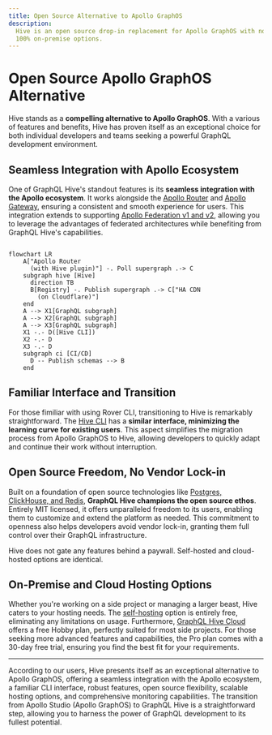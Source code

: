 ```yaml
---
title: Open Source Alternative to Apollo GraphOS
description:
  Hive is an open source drop-in replacement for Apollo GraphOS with no vendor lock-in. Managed and
  100% on-premise options.
---
```


# Open Source Apollo GraphOS Alternative

Hive stands as a **compelling alternative to Apollo GraphOS**. With a various of features and
benefits, Hive has proven itself as an exceptional choice for both individual developers and teams
seeking a powerful GraphQL development environment.

## Seamless Integration with Apollo Ecosystem

One of GraphQL Hive's standout features is its **seamless integration with the Apollo ecosystem**.
It works alongside the [Apollo Router](/docs/other-integrations/apollo-router) and
[Apollo Gateway](/docs/other-integrations/apollo-gateway), ensuring a consistent and smooth
experience for users. This integration extends to supporting
[Apollo Federation v1 and v2](/docs/get-started/apollo-federation), allowing you to leverage the
advantages of federated architectures while benefiting from GraphQL Hive's capabilities.

```mermaid

flowchart LR
    A["Apollo Router
      (with Hive plugin)"] -. Poll supergraph .-> C
    subgraph hive [Hive]
      direction TB
      B[Registry] -. Publish supergraph .-> C["HA CDN
        (on Cloudflare)"]
    end
    A --> X1[GraphQL subgraph]
    A --> X2[GraphQL subgraph]
    A --> X3[GraphQL subgraph]
    X1 -.- D([Hive CLI])
    X2 -.- D
    X3 -.- D
    subgraph ci [CI/CD]
      D -- Publish schemas --> B
    end

```

## Familiar Interface and Transition

For those fimiliar with using Rover CLI, transitioning to Hive is remarkably straightforward. The
[Hive CLI](/docs/api-reference/cli) has a **similar interface, minimizing the learning curve for
existing users**. This aspect simplifies the migration process from Apollo GraphOS to Hive, allowing
developers to quickly adapt and continue their work without interruption.

## Open Source Freedom, No Vendor Lock-in

Built on a foundation of open source technologies like
[Postgres, ClickHouse, and Redis](https://github.com/graphql-hive/platform/blob/main/docker/docker-compose.community.yml),
**GraphQL Hive champions the open source ethos**. Entirely MIT licensed, it offers unparalleled
freedom to its users, enabling them to customize and extend the platform as needed. This commitment
to openness also helps developers avoid vendor lock-in, granting them full control over their
GraphQL infrastructure.

Hive does not gate any features behind a paywall. Self-hosted and cloud-hosted options are
identical.

## On-Premise and Cloud Hosting Options

Whether you're working on a side project or managing a larger beast, Hive caters to your hosting
needs. The [self-hosting](/docs/self-hosting/get-started) option is entirely free, eliminating any
limitations on usage. Furthermore, [GraphQL Hive Cloud](https://the-guild.dev/graphql/hive) offers a
free Hobby plan, perfectly suited for most side projects. For those seeking more advanced features
and capabilities, the Pro plan comes with a 30-day free trial, ensuring you find the best fit for
your requirements.

---

According to our users, Hive presents itself as an exceptional alternative to Apollo GraphOS,
offering a seamless integration with the Apollo ecosystem, a familiar CLI interface, robust
features, open source flexibility, scalable hosting options, and comprehensive monitoring
capabilities. The transition from Apollo Studio (Apollo GraphOS) to GraphQL Hive is a
straightforward step, allowing you to harness the power of GraphQL development to its fullest
potential.
